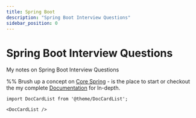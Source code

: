 ```yaml
---
title: Spring Boot
description: "Spring Boot Interview Questions"
sidebar_position: 0
---
```


# Spring Boot Interview Questions

My notes on Spring Boot Interview Questions

%% Brush up a concept on [Core Spring](./spring-core.mdx) - is the place to start or checkout the my complete [Documentation](https://docs.google.com/document/d/1CikqkyjBWK366jZS4SmM_RyAecz0nCXF94MnAF4VUOc/edit) for In-depth.



```mdx-code-block
import DocCardList from '@theme/DocCardList';

<DocCardList />
```

